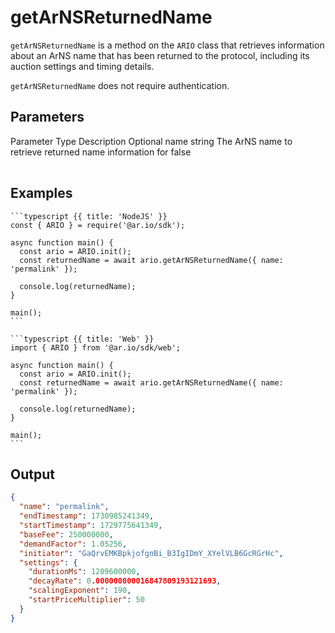 

# getArNSReturnedName

`getArNSReturnedName` is a method on the `ARIO` class that retrieves information about an ArNS name that has been returned to the protocol, including its auction settings and timing details.

`getArNSReturnedName` does not require authentication.

## Parameters

<Table>
  <Table.Head>
    <Table.Row>
      <Table.Header>Parameter</Table.Header>
      <Table.Header>Type</Table.Header>
      <Table.Header>Description</Table.Header>
      <Table.Header>Optional</Table.Header>
    </Table.Row>
  </Table.Head>
  <Table.Body>
    <Table.Row>
      <Table.Cell className="font-semibold">name</Table.Cell>
      <Table.Cell>string</Table.Cell>
      <Table.Cell>The ArNS name to retrieve returned name information for</Table.Cell>
      <Table.Cell>false</Table.Cell>
    </Table.Row>
  </Table.Body>
</Table>

## Examples

<CodeGroup title="getArNSReturnedName">

    ```typescript {{ title: 'NodeJS' }}
    const { ARIO } = require('@ar.io/sdk');

    async function main() {
      const ario = ARIO.init();
      const returnedName = await ario.getArNSReturnedName({ name: 'permalink' });

      console.log(returnedName);
    }

    main();
    ```

    ```typescript {{ title: 'Web' }}
    import { ARIO } from '@ar.io/sdk/web';

    async function main() {
      const ario = ARIO.init();
      const returnedName = await ario.getArNSReturnedName({ name: 'permalink' });

      console.log(returnedName);
    }

    main();
    ```

</CodeGroup>

## Output

```json
{
  "name": "permalink",
  "endTimestamp": 1730985241349,
  "startTimestamp": 1729775641349,
  "baseFee": 250000000,
  "demandFactor": 1.05256,
  "initiator": "GaQrvEMKBpkjofgnBi_B3IgIDmY_XYelVLB6GcRGrHc",
  "settings": {
    "durationMs": 1209600000,
    "decayRate": 0.000000000016847809193121693,
    "scalingExponent": 190,
    "startPriceMultiplier": 50
  }
}
```
